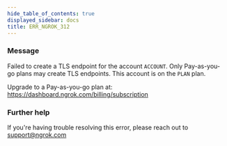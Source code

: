 ```yaml
---
hide_table_of_contents: true
displayed_sidebar: docs
title: ERR_NGROK_312
---
```




### Message

Failed to create a TLS endpoint for the account `ACCOUNT`.
Only Pay-as-you-go plans may create TLS endpoints.
This account is on the `PLAN` plan.

Upgrade to a Pay-as-you-go plan at: https://dashboard.ngrok.com/billing/subscription

<ErrorDetails error="err_ngrok_312" />

### Further help

If you're having trouble resolving this error, please reach out to [support@ngrok.com](mailto:support@ngrok.com?subject=Help%20with%20ERR_NGROK_312)
